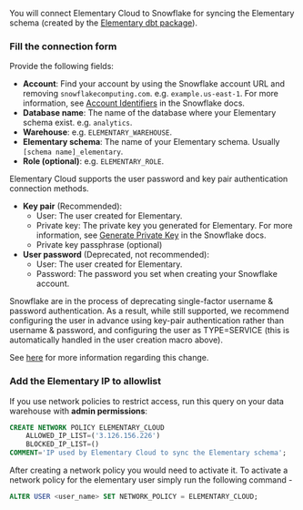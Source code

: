 You will connect Elementary Cloud to Snowflake for syncing the Elementary schema (created by the [Elementary dbt package](/cloud/onboarding/quickstart-dbt-package)).

<Snippet file="cloud/integrations/create-user-operation-snowflake.mdx" />

### Fill the connection form

Provide the following fields:

- **Account**: Find your account by using the Snowflake account URL and removing `snowflakecomputing.com`. e.g. `example.us-east-1`. For more information, see [Account Identifiers](https://docs.snowflake.com/en/user-guide/admin-account-identifier.html) in the Snowflake docs.
- **Database name**: The name of the database where your Elementary schema exist. e.g. `analytics`.
- **Warehouse**: e.g. `ELEMENTARY_WAREHOUSE`.
- **Elementary schema**: The name of your Elementary schema. Usually `[schema name]_elementary`.
- **Role (optional)**: e.g. `ELEMENTARY_ROLE`.

Elementary Cloud supports the user password and key pair authentication connection methods.

- **Key pair** (Recommended):
  - User: The user created for Elementary.
  - Private key: The private key you generated for Elementary. For more information, see [Generate Private Key](https://docs.snowflake.com/en/user-guide/key-pair-auth#configuring-key-pair-authentication) in the Snowflake docs.
  - Private key passphrase (optional)
- **User password** (Deprecated, not recommended):
  - User: The user created for Elementary.
  - Password: The password you set when creating your Snowflake account.

<Warning>
  Snowflake are in the process of deprecating single-factor username & password authentication. As a result, while still supported,
  we recommend configuring the user in advance using key-pair authentication rather than username & password, and configuring the user as TYPE=SERVICE 
  (this is automatically handled in the user creation macro above).
 
  See [here](https://docs.snowflake.com/en/user-guide/security-mfa-rollout) for more information regarding this change.
</Warning>

### Add the Elementary IP to allowlist

If you use network policies to restrict access, run this query on your data warehouse with **admin permissions**:

```sql
CREATE NETWORK POLICY ELEMENTARY_CLOUD
	ALLOWED_IP_LIST=('3.126.156.226')
	BLOCKED_IP_LIST=()
COMMENT='IP used by Elementary Cloud to sync the Elementary schema';
```

After creating a network policy you would need to activate it. To activate a network policy for the elementary user simply run the following command -

```sql
ALTER USER <user_name> SET NETWORK_POLICY = ELEMENTARY_CLOUD;
```
